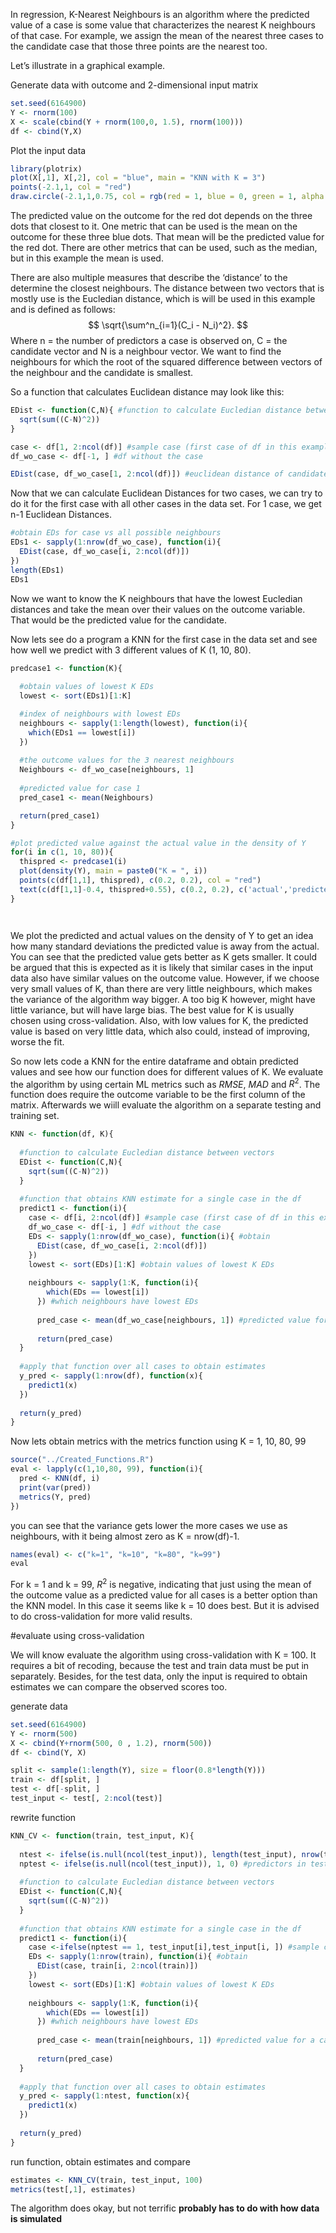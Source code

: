 In regression, K-Nearest Neighbours is an algorithm where the predicted value of a case is some value that characterizes the nearest K neighbours of that case. For example, we assign the mean of the nearest three cases to the candidate case that those three points are the nearest too.

Let's illustrate in a graphical example.

Generate data with outcome and 2-dimensional input matrix
```r
set.seed(6164900)
Y <- rnorm(100)
X <- scale(cbind(Y + rnorm(100,0, 1.5), rnorm(100)))
df <- cbind(Y,X)

```

Plot the input data
```r
library(plotrix)
plot(X[,1], X[,2], col = "blue", main = "KNN with K = 3")
points(-2.1,1, col = "red")
draw.circle(-2.1,1,0.75, col = rgb(red = 1, blue = 0, green = 1, alpha = 0.3))
```
The predicted value on the outcome for the red dot depends on the three dots that closest to it. One metric that can be used is the mean on the outcome for these three blue dots. That mean will be the predicted value for the red dot. There are other metrics that can be used, such as the median, but in this example the mean is used.

There are also multiple measures that describe the 'distance' to the determine the closest neighbours. The distance between two vectors that is mostly use is the Eucledian distance, which is will be used in this example and is defined as follows:
$$
\sqrt{\sum^n_{i=1}(C_i - N_i)^2}.
$$
Where n = the number of predictors a case is observed on, C = the candidate vector and N is a neighbour vector.
We want to find the neighbours for which the root of the squared difference between vectors of the neighbour and the candidate is smallest. 

So a function that calculates Euclidean distance may look like this:
```r
EDist <- function(C,N){ #function to calculate Eucledian distance between vectors
  sqrt(sum((C-N)^2))
}

case <- df[1, 2:ncol(df)] #sample case (first case of df in this example)
df_wo_case <- df[-1, ] #df without the case

EDist(case, df_wo_case[1, 2:ncol(df)]) #euclidean distance of candidate and potential neighbour
```
Now that we can calculate Euclidean Distances for two cases, we can try to do it for the first case with all other cases in the data set. For 1 case, we get n-1 Euclidean Distances.

```r
#obtain EDs for case vs all possible neighbours
EDs1 <- sapply(1:nrow(df_wo_case), function(i){
  EDist(case, df_wo_case[i, 2:ncol(df)])
})
length(EDs1)
EDs1
```
Now we want to know the K neighbours that have the lowest Eucledian distances and take the mean over their values on the outcome variable. That would be the predicted value for the candidate. 

Now lets see do a program a KNN for the first case in the data set and see how well we predict with 3 different values of K (1, 10, 80).
```r
predcase1 <- function(K){
  
  #obtain values of lowest K EDs
  lowest <- sort(EDs1)[1:K] 

  #index of neighbours with lowest EDs
  neighbours <- sapply(1:length(lowest), function(i){
    which(EDs1 == lowest[i])
  }) 
  
  #the outcome values for the 3 nearest neighbours
  Neighbours <- df_wo_case[neighbours, 1] 
  
  #predicted value for case 1
  pred_case1 <- mean(Neighbours) 

  return(pred_case1)
}

#plot predicted value against the actual value in the density of Y
for(i in c(1, 10, 80)){
  thispred <- predcase1(i)
  plot(density(Y), main = paste0("K = ", i))
  points(c(df[1,1], thispred), c(0.2, 0.2), col = "red")
  text(c(df[1,1]-0.4, thispred+0.55), c(0.2, 0.2), c('actual','predicted'))
}




```
We plot the predicted and actual values on the density of Y to get an idea how many standard deviations the predicted value is away from the actual. You can see that the predicted value gets better as K gets smaller. It could be argued that this is expected as it is likely that similar cases in the input data also have similar values on the outcome value. However, if we choose very small values of K, than there are very little neighbours, which makes the variance of the algorithm way bigger. A too big K however, might have little variance, but will have large bias. The best value for K is usually chosen using cross-validation. Also, with low values for K, the predicted value is based on very little data, which also could, instead of improving, worse the fit.

So now lets code a KNN for the entire dataframe and obtain predicted values and see how our function does for different values of K. We evaluate the algorithm by using certain ML metrics such as $RMSE$, $MAD$ and $R^2$.
The function does require the outcome variable to be the first column of the matrix. Afterwards we wiill evaluate the algorithm on a separate testing and training set.

```r
KNN <- function(df, K){
  
  #function to calculate Eucledian distance between vectors
  EDist <- function(C,N){ 
    sqrt(sum((C-N)^2))
  }
  
  #function that obtains KNN estimate for a single case in the df
  predict1 <- function(i){
    case <- df[i, 2:ncol(df)] #sample case (first case of df in this example)
    df_wo_case <- df[-i, ] #df without the case
    EDs <- sapply(1:nrow(df_wo_case), function(i){ #obtain
      EDist(case, df_wo_case[i, 2:ncol(df)])
    })
    lowest <- sort(EDs)[1:K] #obtain values of lowest K EDs
    
    neighbours <- sapply(1:K, function(i){
        which(EDs == lowest[i])
      }) #which neighbours have lowest EDs
      
      pred_case <- mean(df_wo_case[neighbours, 1]) #predicted value for a case
    
      return(pred_case)
  }
  
  #apply that function over all cases to obtain estimates
  y_pred <- sapply(1:nrow(df), function(x){
    predict1(x)
  })
  
  return(y_pred)
}

```

Now lets obtain metrics with the metrics function using K = 1, 10, 80, 99
```r
source("../Created_Functions.R")
eval <- lapply(c(1,10,80, 99), function(i){
  pred <- KNN(df, i)
  print(var(pred))
  metrics(Y, pred)
})
```
you can see that the variance gets lower the more cases we use as neighbours, with it being almost zero as K = nrow(df)-1.

```r
names(eval) <- c("k=1", "k=10", "k=80", "k=99")
eval
```
For k = 1 and k = 99, $R^2$ is negative, indicating that just using the mean of the outcome value as a predicted value for all cases is a better option than the KNN model. In this case it seems like k = 10 does best. But it is advised to do cross-validation for more valid results.

#evaluate using cross-validation

We will know evaluate the algorithm using cross-validation with K = 100. It requires a bit of recoding, because the test and train data must be put in separately. Besides, for the test data, only the input is required to obtain estimates we can compare the observed scores too.

generate data
```r
set.seed(6164900)
Y <- rnorm(500)
X <- cbind(Y+rnorm(500, 0 , 1.2), rnorm(500))
df <- cbind(Y, X)

split <- sample(1:length(Y), size = floor(0.8*length(Y)))
train <- df[split, ]
test <- df[-split, ]
test_input <- test[, 2:ncol(test)]

```

rewrite function
```r
KNN_CV <- function(train, test_input, K){
  
  ntest <- ifelse(is.null(ncol(test_input)), length(test_input), nrow(test_input)) #cases in testset
  nptest <- ifelse(is.null(ncol(test_input)), 1, 0) #predictors in testset
  
  #function to calculate Eucledian distance between vectors
  EDist <- function(C,N){ 
    sqrt(sum((C-N)^2))
  }
  
  #function that obtains KNN estimate for a single case in the df
  predict1 <- function(i){
    case <-ifelse(nptest == 1, test_input[i],test_input[i, ]) #sample case (first case of df in this example)
    EDs <- sapply(1:nrow(train), function(i){ #obtain
      EDist(case, train[i, 2:ncol(train)])
    })
    lowest <- sort(EDs)[1:K] #obtain values of lowest K EDs
    
    neighbours <- sapply(1:K, function(i){
        which(EDs == lowest[i])
      }) #which neighbours have lowest EDs
      
      pred_case <- mean(train[neighbours, 1]) #predicted value for a case
    
      return(pred_case)
  }
  
  #apply that function over all cases to obtain estimates
  y_pred <- sapply(1:ntest, function(x){
    predict1(x)
  })
  
  return(y_pred)
}
```

run function, obtain estimates and compare
```r
estimates <- KNN_CV(train, test_input, 100)
metrics(test[,1], estimates)

```
The algorithm does okay, but not terrific **probably has to do with how data is simulated**
